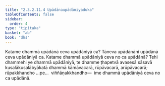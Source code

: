```yaml
---
title: "2.3.2.11.4 Upādānaupādāniyaduka"
tableOfContents: false
sidebar:
  order: 4
type: "tipitaka"
basket: "ab"
book: "dhs"
---
```



<DynamicBreadcrumb />

<Division number="1229" book="dhs" bookNo="29" page="242">

<Paragraph number="1926" book="dhs">
Katame dhammā upādānā ceva upādāniyā ca? Tāneva upādānāni upādānā ceva upādāniyā ca.
</Paragraph>

</Division>
<Division number="1230" book="dhs" bookNo="29" page="242">

<Paragraph number="1927" book="dhs">
Katame dhammā upādāniyā ceva no ca upādānā? Tehi dhammehi ye dhammā upādāniyā, te dhamme ṭhapetvā avasesā sāsavā kusalākusalābyākatā dhammā kāmāvacarā, rūpāvacarā, arūpāvacarā; rūpakkhandho …pe…  viññāṇakkhandho—  ime dhammā upādāniyā ceva no ca upādānā.
</Paragraph>
</Division>